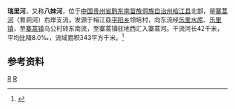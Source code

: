 {{Infobox River
  | river_name      = 瑞里河
  | image_name      = 
  | image_size      = 
  | caption         = 
  | origin          = [[贵州省|贵州省]][[榕江县|榕江县]][[平阳乡|平阳乡]]领培村
  | mouth           = 贵州省榕江县[[寨蒿镇|寨蒿镇]][[寨蒿河|寨蒿河]]
  | basin_countries = {{PRC}}
  | length          = 42 km
  | elevation       =
  | mouth_elevation = 
  | discharge       = 
  | watershed       = 343 km<sup>2</sup>
}}
'''瑞里河'''，又称'''八妹河'''，位于[[中国|中国]][[贵州省|贵州省]][[黔东南苗族侗族自治州|黔东南苗族侗族自治州]][[榕江县|榕江县]]北部，是[[寨蒿河|寨蒿河]]（育洞河）右岸支流，发源于榕江县[[平阳乡|平阳乡]]领培村，向东流经[[乐里水库|乐里水库]]、[[乐里镇_(榕江县)|乐里镇]]，至[[寨蒿镇|寨蒿镇]]乌公村转东南流，至寨蒿镇驻地西汇入寨蒿河。干流河长42千米，平均比降8.0‰，流域面积343平方千米。<ref name="中国河湖大典">{{cite book zh |author=《[[中国河湖大典|中国河湖大典]]》编纂委员会 |title=《中国河湖大典·珠江卷》 |format=M|edition=1 |location=北京 |publisher=中国水利水电出版社 |date=2013年1月 |pages=92页 |id= ISBN 978-7-5170-0561-2}}</ref>

==参考资料==
{{reflist}}

[[Category:柳江水系|R]]
[[Category:贵州河流|R]]